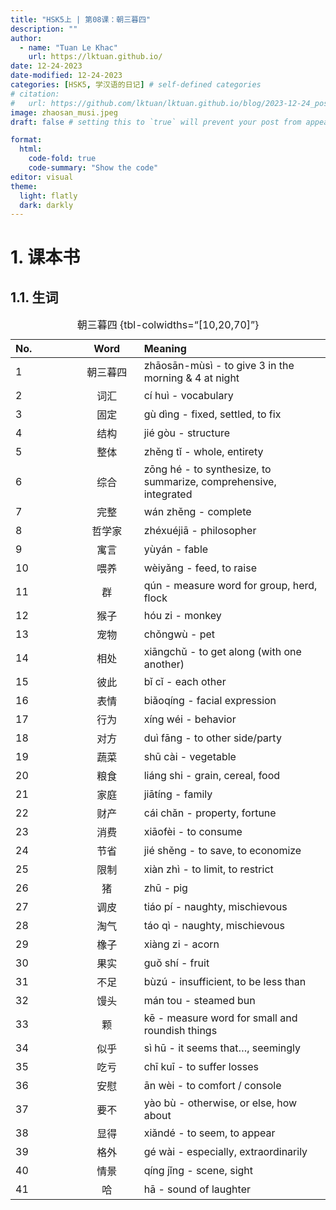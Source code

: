 ---
title: "HSK5上 | 第08课：朝三暮四"
description: ""
author:
  - name: "Tuan Le Khac"
    url: https://lktuan.github.io/
date: 12-24-2023
date-modified: 12-24-2023
categories: [HSK5, 学汉语的日记] # self-defined categories
# citation: 
#   url: https://github.com/lktuan/lktuan.github.io/blog/2023-12-24_post/
image: zhaosan_musi.jpeg
draft: false # setting this to `true` will prevent your post from appearing on your listing page until you're ready!

format: 
  html: 
    code-fold: true
    code-summary: "Show the code"
editor: visual
theme:
  light: flatly
  dark: darkly
---

# 1. 课本书

## 1.1. 生词

| No. |   Word   | Meaning                                                        |
|:--------------|:-------------:|:------------------------------------------|
|1|朝三暮四|zhāosān-mùsì - to give 3 in the morning & 4 at night|
|2|词汇|cí huì - vocabulary|
|3|固定|gù dìng - fixed, settled, to fix|
|4|结构|jié gòu - structure|
|5|整体|zhěng tǐ - whole, entirety|
|6|综合|zōng hé - to synthesize, to summarize, comprehensive, integrated|
|7|完整|wán zhěng - complete|
|8|哲学家|zhéxuéjiā - philosopher|
|9|寓言|yùyán - fable|
|10|喂养|wèiyǎng - feed, to raise|
|11|群|qún - measure word for group, herd, flock|
|12|猴子|hóu zi - monkey|
|13|宠物|chǒngwù - pet|
|14|相处|xiāngchǔ - to get along (with one another)|
|15|彼此|bǐ cǐ - each other|
|16|表情|biǎoqíng - facial expression|
|17|行为|xíng wéi - behavior|
|18|对方|duì fāng - to other side/party|
|19|蔬菜|shū cài - vegetable|
|20|粮食|liáng shi - grain, cereal, food|
|21|家庭|jiātíng - family|
|22|财产|cái chǎn - property, fortune|
|23|消费|xiāofèi - to consume|
|24|节省|jié shěng - to save, to economize|
|25|限制|xiàn zhì - to limit, to restrict|
|26|猪|zhū - pig|
|27|调皮|tiáo pí - naughty, mischievous|
|28|淘气|táo qì - naughty, mischievous|
|29|橡子|xiàng zi - acorn|
|30|果实|guǒ shí - fruit|
|31|不足|bùzú - insufficient, to be less than|
|32|馒头|mán tou - steamed bun|
|33|颗|kē - measure word for small and roundish things|
|34|似乎|sì hū - it seems that..., seemingly|
|35|吃亏|chī kuī - to suffer losses|
|36|安慰|ān wèi - to comfort / console|
|37|要不|yào bù - otherwise, or else, how about|
|38|显得|xiǎndé - to seem, to appear|
|39|格外|gé wài - especially, extraordinarily|
|40|情景|qíng jǐng - scene, sight|
|41|哈|hā - sound of laughter|

: 朝三暮四 {tbl-colwidths="\[10,20,70\]"}